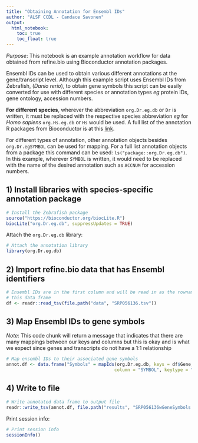 ```yaml
---
title: "Obtaining Annotation for Ensembl IDs"
author: "ALSF CCDL - Candace Savonen"
output:   
  html_notebook: 
    toc: true
    toc_float: true
---
```


*Purpose*: This notebook is an example annotation workflow for data obtained from refine.bio
using Bioconductor annotation packages.

Ensembl IDs can be used to obtain various different annotations at the 
gene/transcript level.
Although this example script uses Ensembl IDs from Zebrafish, (<i>Danio rerio</i>),
to obtain gene symbols this script can be easily converted for use with different 
species or annotation types <i>eg</i> protein IDs, gene ontology, accession 
numbers. 

<b>For different species</b>, wherever the abbreviation `org.Dr.eg.db` or `Dr` is 
written, it must be replaced with the respective species abbreviation <i>eg</i>
for<i> Homo sapiens</i> `org.Hs.eg.db` or `Hs` would be used.
A full list of the annotation R packages from Bioconductor is at this [link](https://bioconductor.org/packages/release/bioc/vignettes/limma/inst/doc/usersguide.pdf).

For different types of annotation, other annotation objects besides
`org.Dr.egSYMBOL` can be used for mapping.
For a full list annotation objects from a package this command can be used: 
`ls("package::org.Dr.eg.db")`. 
In this example, wherever `SYMBOL` is written, it would need to be replaced 
with the name of the desired annotation such as `ACCNUM` for accession numbers.

## 1) Install libraries with species-specific annotation package

```r
# Install the Zebrafish package
source("https://bioconductor.org/biocLite.R")
biocLite("org.Dr.eg.db", suppressUpdates = TRUE)
```

Attach the `org.Dr.eg.db` library:

```r
# Attach the annotation library 
library(org.Dr.eg.db)
```

## 2) Import refine.bio data that has Ensembl identifiers

```r
# Ensembl IDs are in the first column and will be read in as the rownames for 
# this data frame
df <- readr::read_tsv(file.path("data", "SRP056136.tsv"))
```

## 3) Map Ensembl IDs to gene symbols
*Note*: This code chunk will return a message that indicates that there are many
mappings between our keys and columns but this is okay and is what we expect 
since genes and transcripts do not have a 1:1 relationship

```r
# Map ensembl IDs to their associated gene symbols
annot.df <- data.frame("Symbols" = mapIds(org.Dr.eg.db, keys = df$Gene, 
                                         column = "SYMBOL", keytype = "ENSEMBL"), df)
```

## 4) Write to file

```r
# Write annotated data frame to output file
readr::write_tsv(annot.df, file.path("results", "SRP056136wGeneSymbols.tsv"))
```

Print session info:

```r
# Print session info 
sessionInfo()
```
